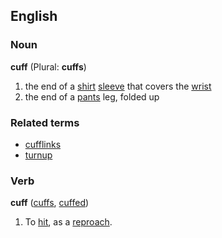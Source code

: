 ==English==

===Noun===
'''cuff''' (Plural: '''cuffs''')
# the end of a [[shirt]] [[sleeve]] that covers the [[wrist]]
# the end of a [[pants]] leg, folded up

===Related terms===
*[[cufflinks]]
*[[turnup]]

===Verb===
'''cuff''' ([[cuffs]], [[cuffed]])  <!--[[cuffing]] ? -->
#To [[hit]], as a [[reproach]].
